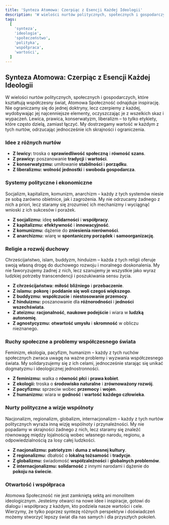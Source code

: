 ```yaml
---
title: 'Synteza Atomowa: Czerpiąc z Esencji Każdej Ideologii'
description: 'W wielości nurtów politycznych, społecznych i gospodarczych, które kształtują współczesny świat, Atomowa Społeczność odnajduje inspirację. Nie ograniczamy się do jednej doktryny, lecz czerpiemy z każdej, wydobywając jej najcenniejsze elementy, oczyszczając je z wszelkich skaz i wypaczeń.'
tags:
  [
    'synteza',
    'ideologie',
    'społeczeństwo',
    'polityka',
    'współpraca',
    'wartości',
  ]
---
```


## Synteza Atomowa: Czerpiąc z Esencji Każdej Ideologii

W wielości nurtów politycznych, społecznych i gospodarczych, które kształtują współczesny świat, Atomowa Społeczność odnajduje inspirację. Nie ograniczamy się do jednej doktryny, lecz czerpiemy z każdej, wydobywając jej najcenniejsze elementy, oczyszczając je z wszelkich skaz i wypaczeń. Lewica, prawica, konserwatyzm, liberalizm – to tylko etykiety, które często dzielą, zamiast łączyć. My dostrzegamy wartość w każdym z tych nurtów, odrzucając jednocześnie ich skrajności i ograniczenia.

### Idee z różnych nurtów

- **Z lewicy:** troska o **sprawiedliwość społeczną** i **równość szans**.
- **Z prawicy:** poszanowanie **tradycji** i **wartości**.
- **Z konserwatyzmu:** umiłowanie **stabilności** i **porządku**.
- **Z liberalizmu:** **wolność jednostki** i **swoboda gospodarcza**.

### Systemy polityczne i ekonomiczne

Socjalizm, kapitalizm, komunizm, anarchizm – każdy z tych systemów niesie ze sobą zarówno obietnice, jak i zagrożenia. My nie odrzucamy żadnego z nich a priori, lecz staramy się zrozumieć ich mechanizmy i wyciągnąć wnioski z ich sukcesów i porażek.

- **Z socjalizmu:** ideę **solidarności** i **współpracy**.
- **Z kapitalizmu:** **efektywność** i **innowacyjność**.
- **Z komunizmu:** dążenie do **zniesienia nierówności**.
- **Z anarchizmu:** wiarę w **spontaniczny porządek** i **samoorganizację**.

### Religie a rozwój duchowy

Chrześcijaństwo, islam, buddyzm, hinduizm – każda z tych religii oferuje swoją własną drogę do duchowego rozwoju i moralnego doskonalenia. My nie faworyzujemy żadnej z nich, lecz szanujemy je wszystkie jako wyraz ludzkiej potrzeby transcendencji i poszukiwania sensu życia.

- **Z chrześcijaństwa:** **miłość bliźniego** i **przebaczenie**.
- **Z islamu:** **pokorę** i **poddanie się woli czegoś większego**.
- **Z buddyzmu:** **współczucie** i **niestosowanie przemocy**.
- **Z hinduizmu:** poszanowanie dla **różnorodności** i **jedności wszechświata**.
- **Z ateizmu:** **racjonalność**, **naukowe podejście** i wiara w **ludzką autonomię**.
- **Z agnostycyzmu:** **otwartość umysłu** i **skromność** w obliczu nieznanego.

### Ruchy społeczne a problemy współczesnego świata

Feminizm, ekologia, pacyfizm, humanizm – każdy z tych ruchów społecznych zwraca uwagę na ważne problemy i wyzwania współczesnego świata. My solidaryzujemy się z ich celami, jednocześnie starając się unikać dogmatyzmu i ideologicznej jednostronności.

- **Z feminizmu:** walka o **równość płci** i **prawa kobiet**.
- **Z ekologii:** troska o **środowisko naturalne** i **zrównoważony rozwój**.
- **Z pacyfizmu:** sprzeciw wobec **przemocy** i **wojen**.
- **Z humanizmu:** wiara w **godność** i **wartość każdego człowieka**.

### Nurty polityczne a wizje wspólnoty

Nacjonalizm, regionalizm, globalizm, internacjonalizm – każdy z tych nurtów politycznych wyraża inną wizję wspólnoty i przynależności. My nie popadamy w skrajności żadnego z nich, lecz staramy się znaleźć równowagę między lojalnością wobec własnego narodu, regionu, a odpowiedzialnością za losy całej ludzkości.

- **Z nacjonalizmu:** **patriotyzm** i **duma z własnej kultury**.
- **Z regionalizmu:** dbałość o **lokalną tożsamość** i **tradycje**.
- **Z globalizmu:** świadomość **współzależności** i **globalnych problemów**.
- **Z internacjonalizmu:** **solidarność** z innymi narodami i dążenie do **pokoju na świecie**.

### Otwartość i współpraca

Atomowa Społeczność nie jest zamkniętą sektą ani monolitem ideologicznym. Jesteśmy otwarci na nowe idee i inspiracje, gotowi do dialogu i współpracy z każdym, kto podziela nasze wartości i cele. Wierzymy, że tylko poprzez syntezę różnych perspektyw i doświadczeń możemy stworzyć lepszy świat dla nas samych i dla przyszłych pokoleń.
